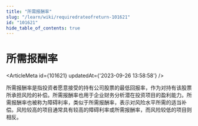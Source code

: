 ```yaml
---
title: "所需报酬率"
slug: "/learn/wiki/requiredrateofreturn-101621"
id: "101621"
hide_table_of_contents: true
---
```



# 所需报酬率

<ArticleMeta id={101621} updatedAt={'2023-09-26 13:58:58'} />
<div className='border-solid border-b border-t-0 my-4 border-[var(--ifm-color-gray-300)]' />

所需报酬率是指投资者愿意接受的持有公司股票的最低回报率，作为对持有该股票所承担风险的补偿。所需报酬率也用于企业财务分析潜在投资项目的盈利能力。所需报酬率也被称为障碍利率，类似于所需报酬率，表示对风险水平所需的适当补偿。风险较高的项目通常具有较高的障碍利率或所需报酬率，而风险较低的项目则相反。
